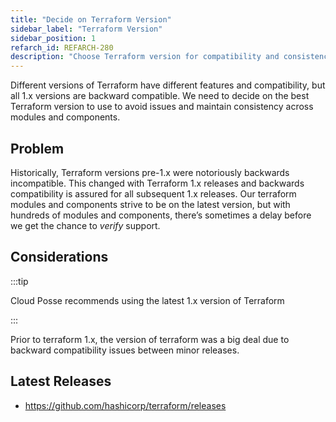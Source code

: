 ```yaml
---
title: "Decide on Terraform Version"
sidebar_label: "Terraform Version"
sidebar_position: 1
refarch_id: REFARCH-280
description: "Choose Terraform version for compatibility and consistency"
---
```


<Intro>
Different versions of Terraform have different features and compatibility, but all 1.x versions are backward compatible. We need to decide on the best Terraform version to use to avoid issues and maintain consistency across modules and components.
</Intro>

## Problem

Historically, Terraform versions pre-1.x were notoriously backwards incompatible. This changed with Terraform 1.x releases and backwards
compatibility is assured for all subsequent 1.x releases. Our terraform modules and components strive to be on the latest version,
but with hundreds of modules and components, there’s sometimes a delay before we get the chance to _verify_ support.

## Considerations

:::tip

Cloud Posse recommends using the latest 1.x version of Terraform

:::

Prior to terraform 1.x, the version of terraform was a big deal due to backward compatibility issues between minor
releases.

## Latest Releases

- https://github.com/hashicorp/terraform/releases
